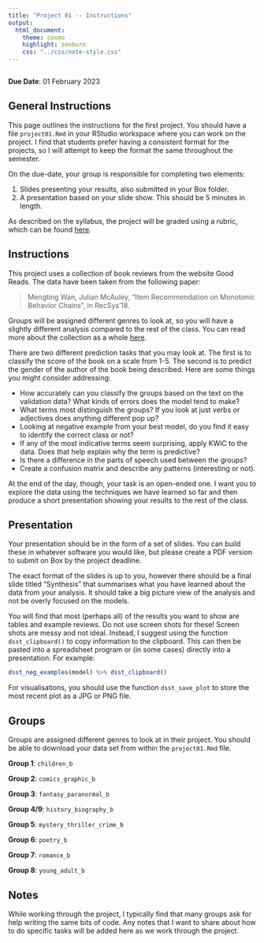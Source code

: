 ```yaml
---
title: "Project 01 -- Instructions"
output:
  html_document:
    theme: cosmo
    highlight: zenburn
    css: "../css/note-style.css"
---
```


```r
```

**Due Date**: 01 February 2023

## General Instructions

This page outlines the instructions for the first project. You should
have a file `project01.Rmd` in your RStudio workspace where you can
work on the project. I find that students prefer having a consistent
format for the projects, so I will attempt to keep the format the same
throughout the semester.

On the due-date, your group is responsible for completing two elements:

1. Slides presenting your results, also submitted in your Box folder.
2. A presentation based on your slide show. This should be 5 minutes in length.

As described on the syllabus, the project will be graded using a rubric, which
can be found [here](../extra/project_rubric.pdf).

## Instructions

This project uses a collection of book reviews from the website Good Reads.
The data have been taken from the following paper:

> Mengting Wan, Julian McAuley, "Item Recommendation on Monotonic Behavior Chains",
> in RecSys'18.

Groups will be assigned different genres to look at, so you will have a slightly
different analysis compared to the rest of the class. You can read more about
the collection as a whole [here](https://sites.google.com/eng.ucsd.edu/ucsdbookgraph/home#h.p_VCP_qovwtnn1).

There are two different prediction tasks that you may look at. The first is to
classify the score of the book on a scale from 1-5. The second is to predict
the gender of the author of the book being described. Here are some things you
might consider addressing:

- How accurately can you classify the groups based on the text on the
validation data? What kinds of errors does the model tend to make?
- What terms most distinguish the groups? If you look at just verbs or
adjectives does anything different pop up?
- Looking at negative example from your best model, do you find it easy to
identify the correct class or not?
- If any of the most indicative terms seem surprising, apply KWiC to the
data. Does that help explain why the term is predictive?
- Is there a difference in the parts of speech used between the groups?
- Create a confusion matrix and describe any patterns (interesting or not).

At the end of the day, though, your task is an open-ended one. I want you to
explore the data using the techniques we have learned so far and then produce
a short presentation showing your results to the rest of the class.

## Presentation

Your presentation should be in the form of a set of slides. You can build these
in whatever software you would like, but please create a PDF version to submit
on Box by the project deadline.

The exact format of the slides is up to you, however there should be a final
slide titled "Synthesis" that summarises what you have learned about the data
from your analysis. It should take a big picture view of the analysis and not
be overly focused on the models.

You will find that most (perhaps all) of the results you want to show are
tables and example reviews. Do not use screen shots for these! Screen shots are
messy and not ideal. Instead, I suggest using the function `dsst_clipboard()`
to copy information to the clipboard. This can then be pasted into a spreadsheet
program or (in some cases) directly into a presentation. For example:

```r
dsst_neg_examples(model) %>% dsst_clipboard()
```

For visualisations, you should use the function `dsst_save_plot` to store the
most recent plot as a JPG or PNG file.

## Groups

Groups are assigned different genres to look at in their project. You
should be able to download your data set from within the `project01.Rmd` file.

**Group 1**: `children_b`

**Group 2**: `comics_graphic_b`

**Group 3**: `fantasy_paranormal_b`

**Group 4/9**: `history_biography_b`

**Group 5**: `mystery_thriller_crime_b`

**Group 6**: `poetry_b`

**Group 7**: `romance_b`

**Group 8**: `young_adult_b`

## Notes

While working through the project, I typically find that many groups ask for
help writing the same bits of code. Any notes that I want to share about how
to do specific tasks will be added here as we work through the project.
